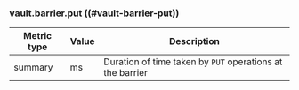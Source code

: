 ### vault.barrier.put ((#vault-barrier-put))

Metric type | Value | Description
----------- | ----- | -----------
summary     | ms    | Duration of time taken by `PUT` operations at the barrier
